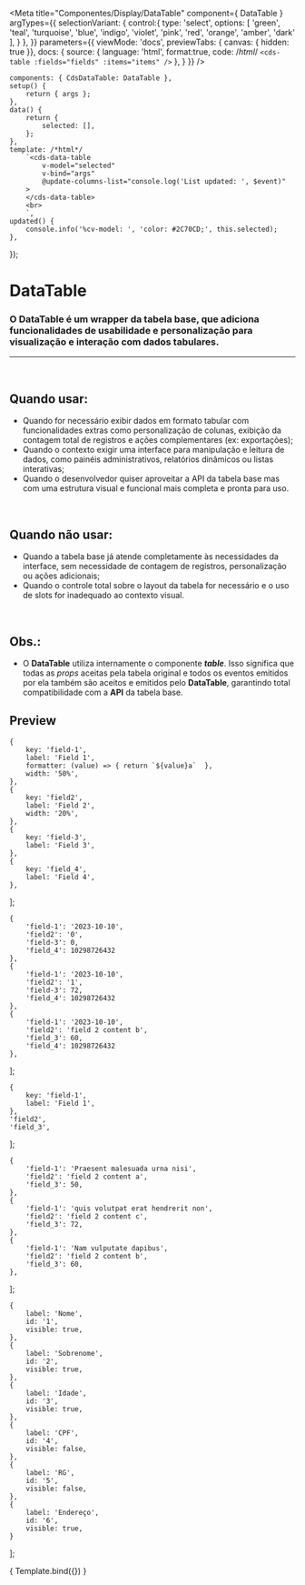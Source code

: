 
<Meta
	title="Componentes/Display/DataTable"
	component={ DataTable }
	argTypes={{
		selectionVariant: {
			control:{
				type: 'select',
				options: [
					'green',
					'teal',
					'turquoise',
					'blue',
					'indigo',
					'violet',
					'pink',
					'red',
					'orange',
					'amber',
					'dark'
				],
			}
		},
	}}
	parameters={{
		viewMode: 'docs',
		previewTabs: { canvas: { hidden: true }},
		docs: {
			source: {
				language: 'html',
				format:true,
				code: /*html*/
`<cds-table
	:fields="fields"
	:items="items"
/>`
			},
		}
	}}
/>

	components: { CdsDataTable: DataTable },
	setup() {
		return { args };
	},
	data() {
		return {
			selected: [],
		};
	},
	template: /*html*/
		`<cds-data-table
			v-model="selected"
			v-bind="args"
			@update-columns-list="console.log('List updated: ', $event)"
		>
		</cds-data-table>
		<br>
		`,
	updated() {
		console.info('%cv-model: ', 'color: #2C70CD;', this.selected);
	},
});

# DataTable

### O DataTable é um wrapper da tabela base, que adiciona funcionalidades de usabilidade e personalização para visualização e interação com dados tabulares.
---
<br />

## Quando usar:
- Quando for necessário exibir dados em formato tabular com funcionalidades extras como personalização de colunas, exibição da contagem total de registros e ações complementares (ex: exportações);
- Quando o contexto exigir uma interface para manipulação e leitura de dados, como painéis administrativos, relatórios dinâmicos ou listas interativas;
- Quando o desenvolvedor quiser aproveitar a API da tabela base mas com uma estrutura visual e funcional mais completa e pronta para uso.

<br />

## Quando não usar:
- Quando a tabela base já atende completamente às necessidades da interface, sem necessidade de contagem de registros, personalização ou ações adicionais;
- Quando o controle total sobre o layout da tabela for necessário e o uso de slots for inadequado ao contexto visual.

<br />

## Obs.:
- O **DataTable** utiliza internamente o componente **_table_**. Isso significa que todas as _props_ aceitas pela tabela original e todos os eventos emitidos por ela também são aceitos e emitidos pelo **DataTable**, garantindo total compatibilidade com a **API** da tabela base.

## Preview

	{
		key: 'field-1',
		label: 'Field 1',
		formatter: (value) => { return `${value}a`  },
		width: '50%',
	},
	{
		key: 'field2',
		label: 'Field 2',
		width: '20%',
	},
	{
		key: 'field-3',
		label: 'Field 3',
	},
	{
		key: 'field_4',
		label: 'Field 4',
	},
];

	{
		'field-1': '2023-10-10',
		'field2': '0',
		'field-3': 0,
		'field_4': 10298726432
	},
	{
		'field-1': '2023-10-10',
		'field2': '1',
		'field-3': 72,
		'field_4': 10298726432
	},
	{
		'field-1': '2023-10-10',
		'field2': 'field 2 content b',
		'field_3': 60,
		'field_4': 10298726432
	},
];


	{
		key: 'field-1',
		label: 'Field 1',
	},
	'field2',
	'field_3',
];

	{
		'field-1': 'Praesent malesuada urna nisi',
		'field2': 'field 2 content a',
		'field_3': 50,
	},
	{
		'field-1': 'quis volutpat erat hendrerit non',
		'field2': 'field 2 content c',
		'field_3': 72,
	},
	{
		'field-1': 'Nam vulputate dapibus',
		'field2': 'field 2 content b',
		'field_3': 60,
	},
];

	{
		label: 'Nome',
		id: '1',
		visible: true,
	},
	{
		label: 'Sobrenome',
		id: '2',
		visible: true,
	},
	{
		label: 'Idade',
		id: '3',
		visible: true,
	},
	{
		label: 'CPF',
		id: '4',
		visible: false,
	},
	{
		label: 'RG',
		id: '5',
		visible: false,
	},
	{
		label: 'Endereço',
		id: '6',
		visible: true,
	}
];

<Canvas>
	<Story
		name="DataTable"
		args={{
			fields,
			items,
			fixedHeader: true,
			allowSelection: true,
			selectionVariant: 'green',
			totalItems: 100,
			customFieldsList: customFields,
		}}
	>
		{ Template.bind({}) }
	</Story>
</Canvas>

<ArgsTable story="DataTable" />